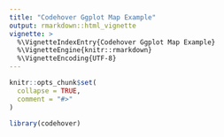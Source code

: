 ```yaml
---
title: "Codehover Ggplot Map Example"
output: rmarkdown::html_vignette
vignette: >
  %\VignetteIndexEntry{Codehover Ggplot Map Example}
  %\VignetteEngine{knitr::rmarkdown}
  %\VignetteEncoding{UTF-8}
---
```


```r
knitr::opts_chunk$set(
  collapse = TRUE,
  comment = "#>"
)
```

```r
library(codehover)
```
